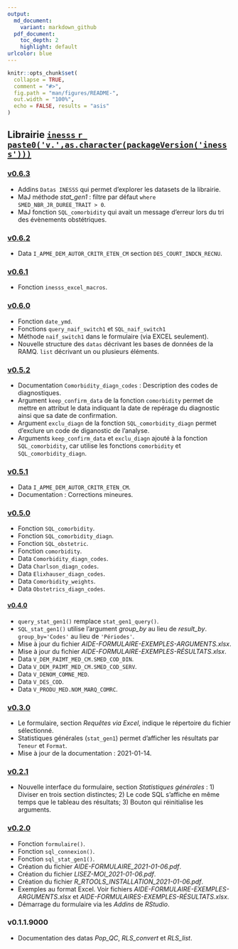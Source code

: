 ```yaml
---
output:
  md_document:
    variant: markdown_github
  pdf_document:
    toc_depth: 2
    highlight: default
urlcolor: blue
---
```

  
```r
knitr::opts_chunk$set(
  collapse = TRUE,
  comment = "#>",
  fig.path = "man/figures/README-",
  out.width = "100%",
  echo = FALSE, results = "asis"
)
```

## Librairie [`inesss` `r paste0('v.',as.character(packageVersion('inesss')))`](https://github.com/INESSS-QC/inesss1)

### [v0.6.3](https://github.com/INESSS-QC/inesss1/pull/13)
* Addins `Datas INESSS` qui permet d'explorer les datasets de la librairie.
* MaJ méthode *stat_gen1* : filtre par défaut `where SMED_NBR_JR_DUREE_TRAIT > 0`.
* MaJ fonction `SQL_comorbidity` qui avait un message d'erreur lors du tri des évènements obstétriques.

### [v0.6.2](https://github.com/INESSS-QC/inesss1/commit/d223ab8038d16db8b7c7949f7289f71b2fa30fb0)
* Data `I_APME_DEM_AUTOR_CRITR_ETEN_CM` section `DES_COURT_INDCN_RECNU`.

### [v0.6.1](https://github.com/INESSS-QC/inesss1/pull/12)
* Fonction `inesss_excel_macros`.

### [v0.6.0](https://github.com/INESSS-QC/inesss1/pull/11)
* Fonction `date_ymd`.
* Fonctions `query_naif_switch1` et `SQL_naif_switch1`
* Méthode `naif_switch1` dans le formulaire (via EXCEL seulement).
* Nouvelle structure des `datas` décrivant les bases de données de la RAMQ. `list` décrivant un ou plusieurs éléments.

### [v0.5.2](https://github.com/INESSS-QC/inesss1/commit/198d47ddaf7ff50fb956704e857923e3b6c7caf7)
* Documentation `Comorbidity_diagn_codes` : Description des codes de diagnostiques.
* Argument `keep_confirm_data` de la fonction `comorbidity` permet de mettre en attribut le data indiquant la date de repérage du diagnostic ainsi que sa date de confirmation.
* Argument `exclu_diagn` de la fonction `SQL_comorbidity_diagn` permet d'exclure un code de diganostic de l'analyse.
* Arguments `keep_confirm_data` et `exclu_diagn` ajouté à la fonction `SQL_comorbidity`, car utilise les fonctions `comorbidity` et `SQL_comorbidity_diagn`.

### [v0.5.1](https://github.com/INESSS-QC/inesss1/commit/7a4055b3937c17c67af24723f8aae2938dfed8a1)
* Data `I_APME_DEM_AUTOR_CRITR_ETEN_CM`.
* Documentation : Corrections mineures.

### [v0.5.0](https://github.com/INESSS-QC/inesss1/pull/10)
* Fonction `SQL_comorbidity`.
* Fonction `SQL_comorbidity_diagn`.
* Fonction `SQL_obstetric`.
* Fonction `comorbidity`.
* Data `Comorbidity_diagn_codes`.
* Data `Charlson_diagn_codes`.
* Data `Elixhauser_diagn_codes`.
* Data `Comorbidity_weights`.
* Data `Obstetrics_diagn_codes`.


#### [v0.4.0](https://github.com/INESSS-QC/inesss1/pull/7)
* `query_stat_gen1()` remplace `stat_gen1_query()`.
* `SQL_stat_gen1()` utilise l'argument *group_by* au lieu de *result_by*. `group_by='Codes'` au lieu de `'Périodes'`.
* Mise à jour du fichier *AIDE-FORMULAIRE-EXEMPLES-ARGUMENTS.xlsx*.
* Mise à jour du fichier *AIDE-FORMULAIRE-EXEMPLES-RÉSULTATS.xlsx*.
* Data `V_DEM_PAIMT_MED_CM.SMED_COD_DIN`.
* Data `V_DEM_PAIMT_MED_CM.SMED_COD_SERV`.
* Data `V_DENOM_COMNE_MED`.
* Data `V_DES_COD`.
* Data `V_PRODU_MED.NOM_MARQ_COMRC`.


### [v0.3.0](https://github.com/INESSS-QC/inesss1/pull/6)
* Le formulaire, section *Requêtes via Excel*, indique le répertoire du fichier sélectionné.
* Statistiques générales (`stat_gen1`) permet d'afficher les résultats par `Teneur` et `Format`.
* Mise à jour de la documentation : 2021-01-14.


### [v0.2.1](https://github.com/INESSS-QC/inesss1/pull/5)
* Nouvelle interface du formulaire, section *Statistiques générales* : 1) Diviser en trois section distinctes; 2) Le code SQL s'affiche en même temps que le tableau des résultats; 3) Bouton qui réinitialise les arguments.


### [v0.2.0](https://github.com/INESSS-QC/inesss1/pull/4)
* Fonction `formulaire()`.
* Fonction `sql_connexion()`.
* Fonction `sql_stat_gen1()`.
* Création du fichier *AIDE-FORMULAIRE_2021-01-06.pdf*.
* Création du fichier *LISEZ-MOI_2021-01-06.pdf*.
* Création du fichier *R_RTOOLS_INSTALLATION_2021-01-06.pdf*.
* Exemples au format Excel. Voir fichiers *AIDE-FORMULAIRE-EXEMPLES-ARGUMENTS.xlsx* et *AIDE-FORMULAIRES-EXEMPLES-RÉSULTATS.xlsx*.
* Démarrage du formulaire via les *Addins* de *RStudio*.


### v0.1.1.9000
* Documentation des datas *Pop_QC*, *RLS_convert* et *RLS_list*.
